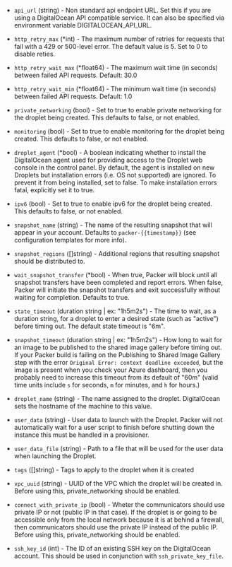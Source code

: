 <!-- Code generated from the comments of the Config struct in builder/digitalocean/config.go; DO NOT EDIT MANUALLY -->

- `api_url` (string) - Non standard api endpoint URL. Set this if you are
  using a DigitalOcean API compatible service. It can also be specified via
  environment variable DIGITALOCEAN_API_URL.

- `http_retry_max` (\*int) - The maximum number of retries for requests that fail with a 429 or 500-level error.
  The default value is 5. Set to 0 to disable reties.

- `http_retry_wait_max` (\*float64) - The maximum wait time (in seconds) between failed API requests. Default: 30.0

- `http_retry_wait_min` (\*float64) - The minimum wait time (in seconds) between failed API requests. Default: 1.0

- `private_networking` (bool) - Set to true to enable private networking
  for the droplet being created. This defaults to false, or not enabled.

- `monitoring` (bool) - Set to true to enable monitoring for the droplet
  being created. This defaults to false, or not enabled.

- `droplet_agent` (\*bool) - A boolean indicating whether to install the DigitalOcean agent used for
  providing access to the Droplet web console in the control panel. By
  default, the agent is installed on new Droplets but installation errors
  (i.e. OS not supported) are ignored. To prevent it from being installed,
  set to false. To make installation errors fatal, explicitly set it to true.

- `ipv6` (bool) - Set to true to enable ipv6 for the droplet being
  created. This defaults to false, or not enabled.

- `snapshot_name` (string) - The name of the resulting snapshot that will
  appear in your account. Defaults to `packer-{{timestamp}}` (see
  configuration templates for more info).

- `snapshot_regions` ([]string) - Additional regions that resulting snapshot should be distributed to.

- `wait_snapshot_transfer` (\*bool) - When true, Packer will block until all snapshot transfers have been completed
  and report errors. When false, Packer will initiate the snapshot transfers
  and exit successfully without waiting for completion. Defaults to true.

- `state_timeout` (duration string | ex: "1h5m2s") - The time to wait, as a duration string, for a
  droplet to enter a desired state (such as "active") before timing out. The
  default state timeout is "6m".

- `snapshot_timeout` (duration string | ex: "1h5m2s") - How long to wait for an image to be published to the shared image
  gallery before timing out. If your Packer build is failing on the
  Publishing to Shared Image Gallery step with the error `Original Error:
  context deadline exceeded`, but the image is present when you check your
  Azure dashboard, then you probably need to increase this timeout from
  its default of "60m" (valid time units include `s` for seconds, `m` for
  minutes, and `h` for hours.)

- `droplet_name` (string) - The name assigned to the droplet. DigitalOcean
  sets the hostname of the machine to this value.

- `user_data` (string) - User data to launch with the Droplet. Packer will
  not automatically wait for a user script to finish before shutting down the
  instance this must be handled in a provisioner.

- `user_data_file` (string) - Path to a file that will be used for the user
  data when launching the Droplet.

- `tags` ([]string) - Tags to apply to the droplet when it is created

- `vpc_uuid` (string) - UUID of the VPC which the droplet will be created in. Before using this,
  private_networking should be enabled.

- `connect_with_private_ip` (bool) - Wheter the communicators should use private IP or not (public IP in that case).
  If the droplet is or going to be accessible only from the local network because
  it is at behind a firewall, then communicators should use the private IP
  instead of the public IP. Before using this, private_networking should be enabled.

- `ssh_key_id` (int) - The ID of an existing SSH key on the DigitalOcean account. This should be
  used in conjunction with `ssh_private_key_file`.

<!-- End of code generated from the comments of the Config struct in builder/digitalocean/config.go; -->
